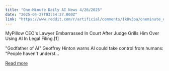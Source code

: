 ```yaml
---
title: "One-Minute Daily AI News 4/26/2025"
date: "2025-04-27T03:54:27.000Z"
link: "https://www.reddit.com/r/artificial/comments/1k8v3oa/oneminute_daily_ai_news_4262025/"
---
```


MyPillow CEO's Lawyer Embarrassed In Court After Judge Grills Him Over Using AI In Legal Filing.[1]
 
"Godfather of AI" Geoffrey Hinton warns AI could take control from humans: "People haven't underst...

[Read more](https://www.reddit.com/r/artificial/comments/1k8v3oa/oneminute_daily_ai_news_4262025/)
